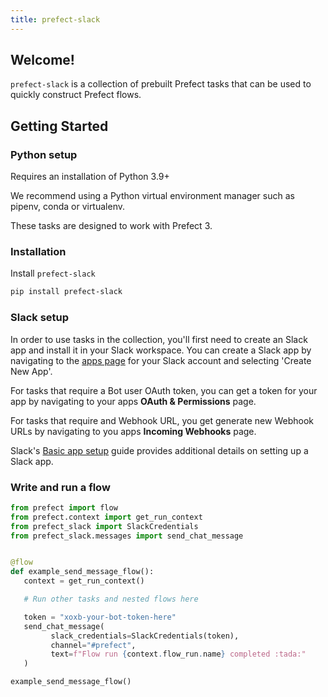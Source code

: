```yaml
---
title: prefect-slack
---
```


## Welcome!

`prefect-slack` is a collection of prebuilt Prefect tasks that can be used to quickly construct Prefect flows.

## Getting Started

### Python setup

Requires an installation of Python 3.9+

We recommend using a Python virtual environment manager such as pipenv, conda or virtualenv.

These tasks are designed to work with Prefect 3. 

### Installation

Install `prefect-slack`

```bash
pip install prefect-slack
```

### Slack setup

In order to use tasks in the collection, you'll first need to create an Slack app and install it in your Slack workspace. You can create a Slack app by navigating to the [apps page](https://api.slack.com/apps) for your Slack account and selecting 'Create New App'.

For tasks that require a Bot user OAuth token, you can get a token for your app by navigating to your apps __OAuth & Permissions__ page.

For tasks that require and Webhook URL, you get generate new Webhook URLs by navigating to you apps __Incoming Webhooks__ page.

Slack's [Basic app setup](https://api.slack.com/authentication/basics) guide provides additional details on setting up a Slack app.

### Write and run a flow

```python
from prefect import flow
from prefect.context import get_run_context
from prefect_slack import SlackCredentials
from prefect_slack.messages import send_chat_message


@flow
def example_send_message_flow():
   context = get_run_context()

   # Run other tasks and nested flows here

   token = "xoxb-your-bot-token-here"
   send_chat_message(
         slack_credentials=SlackCredentials(token),
         channel="#prefect",
         text=f"Flow run {context.flow_run.name} completed :tada:"
   )

example_send_message_flow()
```
